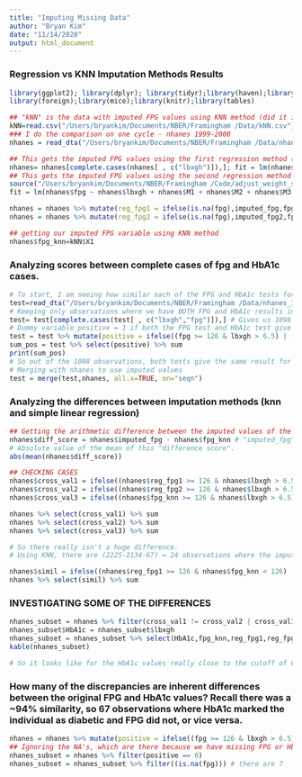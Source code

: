 ```yaml
---
title: "Imputing Missing Data"
author: "Bryan Kim"
date: "11/14/2020"
output: html_document
---
```


### Regression vs KNN Imputation Methods Results
```r
library(ggplot2); library(dplyr); library(tidyr);library(haven);library(readstata13);
library(foreign);library(mice);library(knitr);library(tables)

## "kNN" is the data with imputed FPG values using KNN method (did it in Python and just wrote a new csv file to read into R)
kNN=read.csv("/Users/bryankim/Documents/NBER/Framingham /Data/kNN.csv")
### I do the comparison on one cycle - nhanes 1999-2000
nhanes = read_dta("/Users/bryankim/Documents/NBER/Framingham /Data/nhanes_1999_2000_frs.dta")

## This gets the imputed FPG values using the first regression method (FPG ~ HbA1c)
nhanes= nhanes[complete.cases(nhanes[ , c("lbxgh")]),]; fit = lm(nhanes$fpg ~ nhanes$lbxgh);pred = predict(fit, newdata = ic(nhanes)); nhanes = mutate(nhanes,imputed_fpg = pred) 
## This gets the imputed FPG values using the second regression method (FPG ~ HbA1c + age-sex dummies)
source("/Users/bryankim/Documents/NBER/Framingham /Code/adjust_weight_single_year.R")
fit = lm(nhanes$fpg ~ nhanes$lbxgh + nhanes$M1 + nhanes$M2 + nhanes$M3 + nhanes$M4 + nhanes$F1 + nhanes$F2 + nhanes$F3 + nhanes$F4);pred = predict(fit, newdata = ic(nhanes)); nhanes = mutate(nhanes,imputed_fpg2 = pred)

nhanes = nhanes %>% mutate(reg_fpg1 = ifelse(is.na(fpg),imputed_fpg,fpg)) # First imputed variable is reg_fpg1
nhanes = nhanes %>% mutate(reg_fpg2 = ifelse(is.na(fpg),imputed_fpg2,fpg)) # Second imputed variable is reg_fpg2

## getting our imputed FPG variable using KNN method
nhanes$fpg_knn=kNN$X1
```

### Analyzing scores between complete cases of fpg and HbA1c cases. 
```r
# To start, I am seeing how similar each of the FPG and HbA1c tests for diabetes are.
test=read_dta("/Users/bryankim/Documents/NBER/Framingham /Data/nhanes_1999_2000_frs.dta")
# Keeping only observations where we have BOTH FPG and HbA1c results in NHANES.
test= test[complete.cases(test[ , c("lbxgh","fpg")]),] # Gives us 1098 observations
# Dummy variable positive = 1 if both the FPG test and HbA1c test give us the same result for diabetes (or no diabetes)
test = test %>% mutate(positive = ifelse((fpg >= 126 & lbxgh > 6.5) | (fpg <= 126 & lbxgh < 6.5),1,0))
sum_pos = test %>% select(positive) %>% sum
print(sum_pos)
# So out of the 1098 observations, both tests give the same result for diabetes for 1031 observations (94% similarity)
# Merging with nhanes to use imputed values
test = merge(test,nhanes, all.x=TRUE, on="seqn")
```

### Analyzing the differences between imputation methods (knn and simple linear regression)
```r
## Getting the arithmetic difference between the imputed values of the two methods
nhanes$diff_score = nhanes$imputed_fpg - nhanes$fpg_knn # "imputed_fpg" is the imputed fpg values using linear regression: (fpg ~ HbA1c)
# Absolute value of the mean of this "difference score".
abs(mean(nhanes$diff_score))

## CHECKING CASES
nhanes$cross_val1 = ifelse((nhanes$reg_fpg1 >= 126 & nhanes$lbxgh > 6.5) | (nhanes$reg_fpg1 <= 126 & nhanes$lbxgh < 6.5),1,0)
nhanes$cross_val2 = ifelse((nhanes$reg_fpg2 >= 126 & nhanes$lbxgh > 6.5) | (nhanes$reg_fpg2 <= 126 & nhanes$lbxgh < 6.5),1,0)
nhanes$cross_val3 = ifelse((nhanes$fpg_knn >= 126 & nhanes$lbxgh > 6.5) | (nhanes$fpg_knn <= 126 & nhanes$lbxgh < 6.5),1,0)

nhanes %>% select(cross_val1) %>% sum 
nhanes %>% select(cross_val2) %>% sum
nhanes %>% select(cross_val3) %>% sum

# So there really isn't a huge difference. 
# Using KNN, there are (2225-2134-67) = 24 observations where the imputed value differs from the HbA1c result.

nhanes$simil = ifelse((nhanes$reg_fpg1 >= 126 & nhanes$fpg_knn < 126) | (nhanes$reg_fpg1 <= 126 & nhanes$fpg_knn >= 126),1,0)
nhanes %>% select(simil) %>% sum

```

### INVESTIGATING SOME OF THE DIFFERENCES
```r
nhanes_subset = nhanes %>% filter(cross_val1 != cross_val2 | cross_val1 != cross_val3) 
nhanes_subset$HbA1c = nhanes_subset$lbxgh
nhanes_subset = nhanes_subset %>% select(HbA1c,fpg_knn,reg_fpg1,reg_fpg2)
kable(nhanes_subset)

# So it looks like for the HbA1c values really close to the cutoff of 6.5, KNN method and fpg regression differ. 
```

### How many of the discrepancies are inherent differences between the original FPG and HbA1c values? Recall there was a ~94% similarity, so 67 observations where HbA1c marked the individual as diabetic and FPG did not, or vice versa.
```r
nhanes = nhanes %>% mutate(positive = ifelse((fpg >= 126 & lbxgh > 6.5) | (fpg <= 126 & lbxgh < 6.5),1,0))
## Ignoring the NA's, which are there because we have missing FPG or HbA1c values, and filtering for cases where "positive" = 0 (inherent differences): Of this subset, 
nhanes_subset = nhanes %>% filter(positive == 0) 
nhanes_subset = nhanes_subset %>% filter((is.na(fpg))) # there are 7
```
